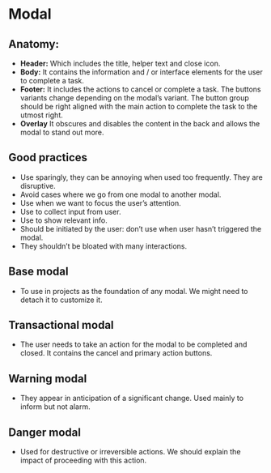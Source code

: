 

# Modal

## Anatomy:

- **Header:** Which includes the title, helper text and close icon.
- **Body:** It contains the information and / or interface elements for the user to complete a task.
- **Footer:**  It includes the actions to cancel or complete a task. The buttons variants change depending on the modal’s variant. The button group should be right aligned with the main action to complete the task to the utmost right.
- **Overlay** It obscures and disables the content in the back and allows the modal to stand out more.

## Good practices

- Use sparingly, they can be annoying when used too frequently. They are disruptive.
- Avoid cases where we go from one modal to another modal. 
- Use when we want to focus the user’s attention.
- Use to collect input from user.
- Use to show relevant info. 
- Should be initiated by the user: don’t use when user hasn’t triggered the modal.
- They shouldn’t be bloated with many interactions.

## Base modal

- To use in projects as the foundation of any modal. We might need to detach it to customize it.

## Transactional modal

- The user needs to take an action for the modal to be completed and closed. It contains the cancel and primary action buttons.

## Warning modal 

- They appear in anticipation of a significant change. Used mainly to inform but not alarm.

## Danger modal 

- Used for destructive or irreversible actions. We should explain the impact of proceeding with this action.

